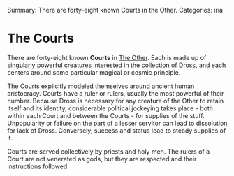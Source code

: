 Summary: There are forty-eight known Courts in the Other.
Categories: iria

= The Courts =

There are forty-eight known '''Courts''' in [[The Other]].  Each is made up of singularly powerful creatures interested in the collection of [[Dross]], and each centers around some particular magical or cosmic principle.

The Courts explicitly modeled themselves around ancient human aristocracy.  Courts have a ruler or rulers, usually the most powerful of their number.  Because Dross is necessary for any creature of the Other to retain itself and its identity, considerable political jockeying takes place - both within each Court and between the Courts - for supplies of the stuff.  Unpopularity or failure on the part of a lesser servitor can lead to dissolution for lack of Dross.  Conversely, success and status lead to steady supplies of it.

Courts are served collectively by priests and holy men.  The rulers of a Court are not venerated as gods, but they are respected and their instructions followed.
